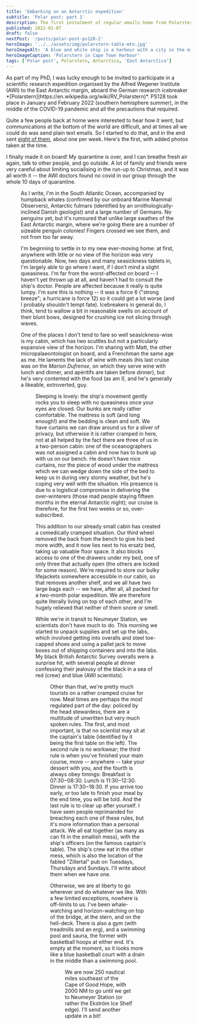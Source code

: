 ```yaml
---
title: 'Embarking on an Antarctic expedition'
subtitle: 'Polar post: part 1'
description: The first instalment of regular emails home from Polarstern Expedition 128, my first research cruise.
published: 2022-01-07
draft: false
nextPost: '/posts/polar-post-ps128-2'
heroImage: '../../assets/img/polarstern-table-mtn.jpg'
heroImageAlt: 'A blue and white ship in a harbour with a city in the middle ground and a mountain in the background'
heroImageCaption: 'Polarstern in Cape Town Harbour'
tags: ['Polar post', Polarstern, Antarctica, 'East Antarctica']
---
```


<InfoBox>
As part of my PhD, I was lucky enough to be invited to participate in a scientific research expedition organised by the Alfred Wegener Institute (AWI) to the East Antarctic margin, aboard the German research icebreaker *[Polarstern](https://en.wikipedia.org/wiki/RV_Polarstern)*. PS128 took place in January and February 2022 (southern hemisphere summer), in the middle of the COVID-19 pandemic and all the precautions that required.

Quite a few people back at home were interested to hear how it went, but communications at the bottom of the world are difficult, and at times all we could do was send plain text emails. So I started to do that, and in the end sent [eight of them](/posts/polar-post), about one per week. Here's the first, with added photos taken at the time.
</InfoBox>


I finally made it on board! My quarantine is over, and I can breathe fresh air again, talk to other people, and go outside. A lot of family and friends were very careful about limiting socialising in the run-up to Christmas, and it was all worth it -- the AWI doctors found no covid in our group through the whole 10 days of quarantine. 


<Figure sideCaption src={peep} alt="Two medics in hazmat suits distorted through a fisheye lens" height="400" caption="In quarantine: view through the peephole of my hotel door. The AWI doctors are performing very thorough nasal swabs for covid tests." />

As I write, I'm in the South Atlantic Ocean, accompanied by humpback whales (confirmed by our onboard Marine Mammal Observers), Antarctic fulmars (identified by an ornithologically-inclined Danish geologist) and a large number of Germans. No penguins yet, but it's rumoured that unlike large swathes of the East Antarctic margin, where we're going there are a number of sizeable penguin colonies! Fingers crossed we see them, and not from too far away.

I'm beginning to settle in to my new ever-moving home: at first, anywhere with little or no view of the horizon was very questionable. Now, two days and many seasickness tablets in, I'm largely able to go where I want, if I don't mind a slight queasiness. I'm far from the worst-affected on board -- I haven't yet thrown up at all, and haven't had to consult the ship's doctor. People are affected because it really is quite lumpy. I'm sure this is nothing -- it was a force 6 ("strong breeze"; a hurricane is force 12) so it could get a lot worse (and I probably shouldn't tempt fate). Icebreakers in general do, I think, tend to wallow a bit in reasonable swells on account of their blunt bows, designed for crushing ice not slicing through waves.

One of the places I don't tend to fare so well seasickness-wise is my cabin, which has two scuttles but not a particularly expansive view of the horizon. I'm sharing with Matt, the other micropalaeontologist on board, and a Frenchman the same age as me. He laments the lack of wine with meals (his last cruise was on the *Marion Dufrense*, on which they serve wine with lunch and dinner, and apéritifs are taken before dinner), but he's very contented with the food (as am I), and he's generally a likeable, extroverted, guy.


<Figure src={TomMatt}  alt="Photo of two men in working clothes on the deck on a ship" caption="Tom (left) and Matt (right) on <i>Polarstern</i>'s working deck." />

Sleeping is lovely: the ship's movement gently rocks you to sleep with no queasiness once your eyes are closed. Our bunks are really rather comfortable. The mattress is soft (and long enough!) and the bedding is clean and soft. We have curtains we can draw around us for a sliver of privacy, but otherwise it is rather cramped in here, not at all helped by the fact there are three of us in a two-person cabin: one of the oceanographers was not assigned a cabin and now has to bunk up with us on our bench. He doesn't have nice curtains, nor the piece of wood under the mattress which we can wedge down the side of the bed to keep us in during very stormy weather, but he's coping very well with the situation. His presence is due to a logistical compromise in delivering the over-winterers (those mad people staying fifteen months in the eternal Antarctic night); our cruise is therefore, for the first two weeks or so, over-subscribed.

This addition to our already small cabin has created a comedically cramped situation. Our third wheel removed the back from the bench to give his bed more width, and it now lies next to his ersatz bed, taking up valuable floor space. It also blocks access to one of the drawers under my bed, one of only three that actually open (the others are locked for some reason). We're required to store our bulky lifejackets somewhere accessible in our cabin, so that removes another shelf, and we all have two large bags each -- we have, after all, all packed for a two-month polar expedition. We are therefore quite literally living on top of each other, and I'm hugely relieved that neither of them snore or smell.

While we're in transit to Neumeyer Station, we scientists don't have much to do. This morning we started to unpack supplies and set up the labs, which involved getting into overalls and steel toe-capped shoes and using a pallet jack to move boxes out of shipping containers and into the labs. My black British Antarctic Survey overalls were a surprise hit, with several people at dinner confessing their jealousy of the black in a sea of red (crew) and blue (AWI scientists).


<Figure src={wetLab}  alt="Photo of a man in a black boiler suit in a large space with wooden floor and white walls. Other people and some equipment are also in the room." caption="<i>Polarstern</i>’s “wet lab” before we set it up for core processing. The Skidoo in the background is for our land geology team." />

Other than that, we're pretty much tourists on a rather cramped cruise for now. Meal times are perhaps the most regulated part of the day: policed by the head stewardess, there are a multitude of unwritten but very much spoken rules. The first, and most important, is that no scientist may sit at the captain's table (identified by it being the first table on the left). The second rule is no workwear; the third rule is when you've finished your main course, move -- anywhere -- take your dessert with you, and the fourth is always obey timings: Breakfast is 07:30‒08:30. Lunch is 11:30‒12:30. Dinner is 17:30‒18:30. If you arrive too early, or too late to finish your meal by the end time, you will be told. And the last rule is to clear up after yourself. I have seen people reprimanded for breaching each one of these rules, but it's more information than a personal attack. We all eat together (as many as can fit in the smallish mess), with the ship's officers (on the famous captain's table). The ship's crew eat in the other mess, which is also the location of the fabled "Zillertal" pub on Tuesdays, Thursdays and Sundays. I'll write about them when we have one.

Otherwise, we are at liberty to go wherever and do whatever we like. With a few limited exceptions, nowhere is off-limits to us. I've been whale-watching and horizon-watching on top of the bridge, at the stern, and on the heli-deck. There is also a gym (with treadmills and an erg), and a swimming pool and sauna, the former with basketball hoops at either end. It's empty at the moment, so it looks more like a blue basketball court with a drain in the middle than a swimming pool.


<Figure sideCaption src={PShelideck} alt="The open deck of a ship, painted green with a yellow circle and a white letter H. The wake of the ship extends away to the horizon in a deep blue sea." height="400" caption="Steaming south: view from above the helideck as we leave Africa behind and journey towards Antarctica." />

We are now 250 nautical miles southeast of the Cape of Good Hope, with 2000 NM to go until we get to Neumeyer Station (or rather the Ekström Ice Shelf edge). I'll send another update in a bit!

